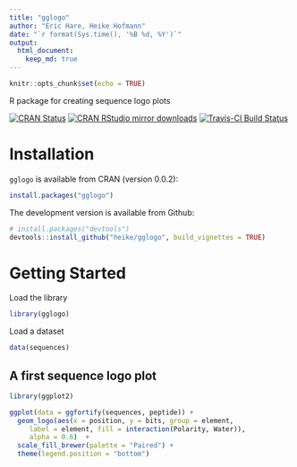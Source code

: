 ```yaml
---
title: "gglogo"
author: "Eric Hare, Heike Hofmann"
date: "`r format(Sys.time(), '%B %d, %Y')`"
output: 
  html_document:
    keep_md: true
---
```


```r
knitr::opts_chunk$set(echo = TRUE)
```

R package for creating sequence logo plots

[![CRAN Status](http://www.r-pkg.org/badges/version/gglogo)](https://cran.r-project.org/package=gglogo) [![CRAN RStudio mirror downloads](http://cranlogs.r-pkg.org/badges/gglogo)](http://www.r-pkg.org/pkg/gglogo) 
[![Travis-CI Build Status](https://travis-ci.org/heike/gglogo.svg?branch=master)](https://travis-ci.org/heike/gglogo)

# Installation

`gglogo` is available from CRAN (version 0.0.2):
```r
install.packages("gglogo")
```


The development version is available from Github:

```r
# install.packages("devtools")
devtools::install_github("heike/gglogo", build_vignettes = TRUE)
```

# Getting Started

Load the library

```r
library(gglogo)
```

Load a dataset

```r
data(sequences)
```

## A first sequence logo plot

```r
library(ggplot2)

ggplot(data = ggfortify(sequences, peptide)) +      
  geom_logo(aes(x = position, y = bits, group = element, 
     label = element, fill = interaction(Polarity, Water)),
     alpha = 0.6)  +
  scale_fill_brewer(palette = "Paired") +
  theme(legend.position = "bottom")
```
